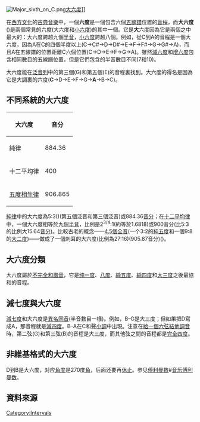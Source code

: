 {{copy edit|time=2015-03-31T02:14:25+00:00}}
{{音程資料| 
       main_interval_name = 大六度|
       inverse = [[小三度|小三度]]|
       complement = [[小三度|小三度]]|
       other_names = - | 
       abbreviation = M6 |
       semitones = 9 | 
       interval_class = 9 | 
       just_interval = 5:3| 
       cents_equal_temperament = 900|
       cents_24T_equal_temperament = 900|
       cents_just_intonation = 884
}}

[[Image:Major_sixth_on_C.png|thumb]][[大調|大]][[六度|六度]]]]
<!-- 檔案不存在 [[Image:semipentatone_on_C.png|thumb]][[大調|大]][[六度|六度]]]] -->

在[[西方文化|西方文化]]的[[古典音樂|古典音樂]]中，一個'''六度'''是一個包含六個[[五線譜|五線譜]]位置的[[音程|音程]]，而'''大六度'''({{Audio|Major sixth on C.mid|播放}})是兩個常見的六度(大六度和[[小六度|小六度]])的其中一個。它是'''大'''六度因為它是兩個之中最大的：大六度跨越九個[[半音|半音]]，[[小六度|小六度]]跨越八個。例如，從C到A的音程是一個大六度，因為A在C的四個半度以上(C->C#->D->D#->E->F->F#->G->G#->A)，而且A在五線譜的位置距離C六個位置(C->D->E->F->G->A)。雖然[[減六度|減六度]]和[[增六度|增六度]]包含相同數目的五線譜位置，但是它們包含的半音數目不同(7和10)。

大六度能在[[泛音列|泛音列]]中的第三個(G)和第五個(E)的音程裏找到。大六度的得名是因為它是大調裏的六度('''C'''->D->E->F->G->'''A'''->B->C)。

==不同系統的大六度==
{|class=wikitable align=left
!大六度||音分
|-
|純律||884.36
|-
|十二平均律||400
|-
|[[五度相生律|五度相生律]]||906.865
|}[[純律|純律]]中的大六度為5:3({{Audio|Just major sixth on C.mid|播放}})(第五個泛音和第三個泛音)或884.36[[音分|音分]]；在[[十二平均律|十二平均律]]中，一個大六度相等於九個[[半音|半音]]，比例是2<sup>3/4</sup>:1(約等於1.6818)或900音分(比5:3的比例大15.64[[音分|音分]])。比較古老的概念——[[4.5個全音|4.5個全音]](一个3:2的[[純五度|純五度]]和一個9:8的[[大二度|大二度]])——做成了一個刺耳的大六度(比例為27:16)(905.87音分)({{Audio|Pythagorean major sixth on C.mid|播放}})。

{{clear}}

==大六度分類==
大六度屬於[[和諧音|不完全和諧音]]，它是[[纯一度|纯一度]]、[[八度|八度]]、[[純五度|純五度]]、[[純四度|純四度]]和[[大三度|大三度]]之後最協和的音程。
==減七度與大六度==
[[減七度|減七度]]和大六度是[[異名同音|異名同音]](半音數目一樣)。例如，B–G{{music|sharp}}是大三度；但如果把D{{music|sharp}}寫成A{{music|flat}}，那音程就是[[減四度|減四度]]。B–A{{music|flat}}在C和聲[[小調|小調]]中出現。注意在[[結他調音|給一個六弦結他調音]]時，第二弦(G)和第三弦(B)的音程是大三度，而其他弦之間的音程都是[[完全四度|完全四度]]。

==非維基格式的大六度==
D到B是大六度，对应[[角度|角度]]是270度[[角|角]]，后面还要再[[休止符|休止]]。参见[[傅利曼数|傅利曼数]]#[[音乐傅利曼数|音乐傅利曼数]]。

==資料來源==
{{reflist}}

{{音程}}

[[Category:Intervals|Category:Intervals]]